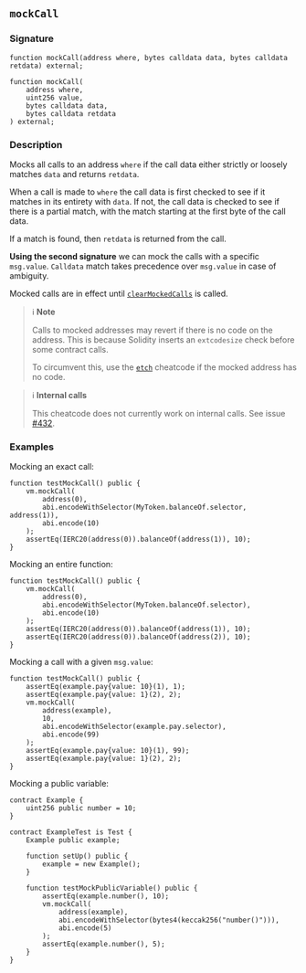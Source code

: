 ## `mockCall`

### Signature

```solidity
function mockCall(address where, bytes calldata data, bytes calldata retdata) external;
```

```solidity
function mockCall(
    address where,
    uint256 value,
    bytes calldata data,
    bytes calldata retdata
) external;
```

### Description

Mocks all calls to an address `where` if the call data either strictly or loosely matches `data` and returns `retdata`.

When a call is made to `where` the call data is first checked to see if it matches in its entirety with `data`.
If not, the call data is checked to see if there is a partial match, with the match starting at the first byte of the call data.

If a match is found, then `retdata` is returned from the call.

**Using the second signature** we can mock the calls with a specific `msg.value`. `Calldata` match takes precedence over `msg.value` in case of ambiguity.

Mocked calls are in effect until [`clearMockedCalls`](/reference/cheatcodes/clear-mocked-calls.mdx) is called.

> ℹ️ **Note**
>
> Calls to mocked addresses may revert if there is no code on the address.
> This is because Solidity inserts an `extcodesize` check before some contract calls.
>
> To circumvent this, use the [`etch`](/reference/cheatcodes/etch.mdx) cheatcode if the mocked address has no code.

> ℹ️ **Internal calls**
>
> This cheatcode does not currently work on internal calls. See issue [#432](https://github.com/foundry-rs/foundry/issues/432).

### Examples

Mocking an exact call:

```solidity
function testMockCall() public {
    vm.mockCall(
        address(0),
        abi.encodeWithSelector(MyToken.balanceOf.selector, address(1)),
        abi.encode(10)
    );
    assertEq(IERC20(address(0)).balanceOf(address(1)), 10);
}
```

Mocking an entire function:

```solidity
function testMockCall() public {
    vm.mockCall(
        address(0),
        abi.encodeWithSelector(MyToken.balanceOf.selector),
        abi.encode(10)
    );
    assertEq(IERC20(address(0)).balanceOf(address(1)), 10);
    assertEq(IERC20(address(0)).balanceOf(address(2)), 10);
}
```

Mocking a call with a given `msg.value`:

```solidity
function testMockCall() public {
    assertEq(example.pay{value: 10}(1), 1);
    assertEq(example.pay{value: 1}(2), 2);
    vm.mockCall(
        address(example),
        10,
        abi.encodeWithSelector(example.pay.selector),
        abi.encode(99)
    );
    assertEq(example.pay{value: 10}(1), 99);
    assertEq(example.pay{value: 1}(2), 2);
}
```

Mocking a public variable:

```solidity
contract Example {
    uint256 public number = 10;
}

contract ExampleTest is Test {
    Example public example;

    function setUp() public {
        example = new Example();
    }

    function testMockPublicVariable() public {
        assertEq(example.number(), 10);
        vm.mockCall(
            address(example),
            abi.encodeWithSelector(bytes4(keccak256("number()"))),
            abi.encode(5)
        );
        assertEq(example.number(), 5);
    }
}
```
